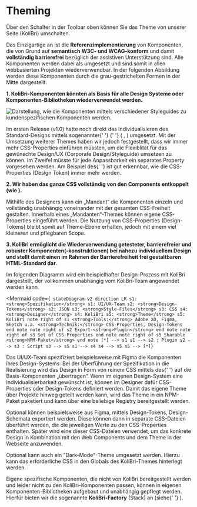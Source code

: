 
# Theming

<KolAlert _type="info" _variant="card">
	<p>Über den Schalter in der Toolbar oben können Sie das Theme von unserer Seite (KoliBri) umschalten.</p>
</KolAlert>

<p>
	Das Einzigartige an <KoliBri /> ist die <strong>Referenzimplementierung</strong> von Komponenten, die von Grund auf
	<strong>semantisch W3C- und WCAG-konform</strong> und damit <strong>vollständig barrierefrei</strong> bezüglich der assistiven
	Unterstützung sind. Alle Komponenten werden dabei als <KolLink
		_label="Web Components"
		_href="https://developer.mozilla.org/en-US/docs/Web/Web_Components?retiredLocale=de"
		_target="blank"
	/> umgesetzt und sind somit in allen webbasierten Projekten wiederverwendbar. In der folgenden Abbildung werden diese Komponenten
	durch die grau-gestrichelten Formen in der Mitte dargestellt.
</p>
<p>
	<KolIndentedText>
		<strong>
			1. KoliBri-Komponenten könnten als Basis für alle Design Systeme oder Komponenten-Bibliotheken wiederverwendet
			werden.
		</strong>
	</KolIndentedText>
</p>

<img
	src="/assets/abgrenzung.jpg"
	alt="Darstellung, wie die Komponenten mittels verschiedener Styleguides zu kundenspezifischen Komponenten werden."
/>

<p>
	Im ersten Release (v1.0) hatte <KoliBri /> noch direkt das Individualisieren des Standard-Designs mittels sogenannter{' '}
	<strong>
		<KolLink
			_label="CSS-Properties"
			_href="https://developer.mozilla.org/en-US/docs/Web/CSS/Using_CSS_custom_properties"
			_target="blank"
		/>
	</strong>{' '}
	(
	<KolLink
		_label="Design-Tokens"
		_href="https://uxdesign.cc/design-tokens-for-dummies-8acebf010d71"
		_target="blank"
	/>
	, <KolLink
		_label="Tailwind CSS"
		_href="https://tailwindcss.com"
		_target="blank"
	/>) umgesetzt. Mit der
	Umsetzung weiterer Themes haben wir jedoch festgestellt, dass wir immer mehr CSS-Properties einführen müssten, um die
	Flexiblität für das gewünschte Design/UX (Corporate Design/Styleguide) umsetzen zu können. Im Zweifel müsste für jede
	Anpassbarkeit ein separates Property vorgesehen werden. Am Beispiel des{' '}
	<KolLink
		_label="MUI-Button CSS"
		_href="https://mui.com/material-ui/api/button/#css"
		_target="blank"
	/> ist gut
	erkennbar, wie die CSS-Properties (Design Token) immer mehr werden.
</p>
<p>
	<KolIndentedText>
		<strong>
			2. Wir haben das ganze CSS vollständig von den Components entkoppelt (wie <KolLink
				_label="Styled-Components"
				_href="https://styled-components.com"
				_target="blank"
			/>).
		</strong>
	</KolIndentedText>
</p>
<p>
	Mithilfe des Designers kann ein „Mandant“ die Komponenten einzeln und vollständig unabhängig voneinander mit der
	gesamten CSS-Freiheit gestalten. Innerhalb eines „Mandanten“-Themes können eigene CSS-Properties eingeführt werden.
	Die Nutzung von CSS-Properties (Design-Tokens) bleibt somit auf Theme-Ebene erhalten, jedoch mit einem viel kleineren
	und pflegbaren Scope.
</p>
<p>
	<KolIndentedText>
		<strong>
			3. KoliBri ermöglicht die Wiederverwendung getesteter, barrierefreier und robuster Komponenten(-konstruktionen)
			bei nahezu individuellem Design und stellt damit einen im Rahmen der Barrierefreiheit frei gestaltbaren
			HTML-Standard dar.
		</strong>
	</KolIndentedText>
</p>
<p>
	Im folgenden Diagramm wird ein beispielhafter Design-Prozess mit KoliBri dargestellt, der vollkommen unabhängig vom
	KoliBri-Team angewendet werden kann.
</p>

<Mermaid
	code={`
stateDiagram-v2
	direction LR
	s1: <strong>Spezifikation</strong>
	s1: UI/UX-Team
	s2: <strong>Design-Tokens</strong>
	s2: JSON
	s3: <strong>Style-Files</strong>
	s3: CSS
	s4: <strong>Designer</strong>
	s4: KoliBri
	s5: <strong>Theme</strong>
	s5: KoliBri
	note right of s1
		<strong>Tools:</strong> Adobe XD, Figma, Sketch u.a.
		<strong>Technik:</strong> CSS-Properties, Design-Tokens
	end note
	note right of s2
		Export-<strong>Plugin</strong>
	end note
	note right of s3
		Set of CSS-Properties
	end note
	note right of s5
		Sharable <strong>NPM-Paket</strong>
	end note
	[*] --> s1
	s1 --> s2 : Plugin
	s2 --> s3 : Script
	s3 --> s5
	s1 --> s4
	s4 --> s5
	s5 --> [*]`}
></Mermaid>

<p>
	Das UI/UX-Team spezifiziert beispielsweise mit Figma die Komponenten ihres Design-Systems. Bei der Überführung der
	Spezifikation in die Realisierung wird das Design in Form von reinem CSS mittels des{' '}
	<KolLink _label="KoliBri-Designers" _href="/docs/concepts/styling/designer" /> auf die Basis-Komponenten
	„übertragen“. Wenn im eigenen Design-System eine Individualisierbarkeit gewünscht ist, können im Designer dafür
	CSS-Properties oder Design-Tokens definiert werden. Damit das eigene Theme über Projekte hinweg geteilt werden kann,
	wird das Theme in ein NPM-Paket paketiert und kann über eine beliebige Registry bereitgestellt werden.
</p>
<p>
	<KolDetails _label="Design-Tokens">
		Optional können beispielsweise aus Figma, mittels Design-Tokens, Design-Schemata exportiert werden. Diese können
		dann in separate CSS-Dateien überführt werden, die die jeweiligen Werte zu den CSS-Properties enthalten. Später wird
		eine dieser CSS-Dateien verwendet, um das konkrete Design in Kombination mit den Web Components und dem Theme in der
		Webseite anzuwenden.
	</KolDetails>
</p>
<p>
	<KolDetails _label="Dark-Mode">
		Optional kann auch ein "Dark-Mode"-Theme umgesetzt werden. Hierzu kann das erforderliche CSS in den Globals des
		KoliBri-Themes hinterlegt werden.
	</KolDetails>
</p>

<KolAlert _label="KoliBri-Factory" _type="info" _variant="card">
	<p>
		Eigene spezifische Komponenten, die nicht von KoliBri bereitgestellt werden und leider nicht zu den
		KoliBri-Komponenten passen, können in eigenen Komponenten-Bibliotheken aufgebaut und unabhängig gepflegt werden.
		Hierfür bieten wir die sogenannte <strong>KoliBri-Factory</strong> (Stack) an (siehe{' '}
		<KolLink
			_label="Modularisierung"
			_href="https://github.com/public-ui/kolibri/blob/main/docs/ARCHITECTURE.md#erweitert"
			_target="blank"
		/>
		).
	</p>
</KolAlert>
